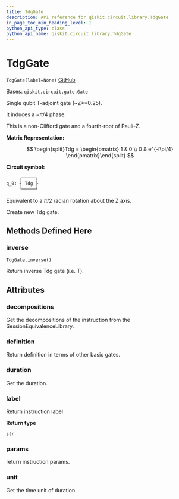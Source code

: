 ```yaml
---
title: TdgGate
description: API reference for qiskit.circuit.library.TdgGate
in_page_toc_min_heading_level: 1
python_api_type: class
python_api_name: qiskit.circuit.library.TdgGate
---
```


# TdgGate

<span id="qiskit.circuit.library.TdgGate" />

`TdgGate(label=None)` [GitHub](https://github.com/qiskit/qiskit/tree/stable/0.18/qiskit/circuit/library/standard_gates/t.py "view source code")

Bases: `qiskit.circuit.gate.Gate`

Single qubit T-adjoint gate (\~Z\*\*0.25).

It induces a $-\pi/4$ phase.

This is a non-Clifford gate and a fourth-root of Pauli-Z.

**Matrix Representation:**

$$
\begin{split}Tdg = \begin{pmatrix}
        1 & 0 \\
        0 & e^{-i\pi/4}
    \end{pmatrix}\end{split}
$$

**Circuit symbol:**

```python
     ┌─────┐
q_0: ┤ Tdg ├
     └─────┘
```

Equivalent to a $\pi/2$ radian rotation about the Z axis.

Create new Tdg gate.

## Methods Defined Here

### inverse

<span id="qiskit.circuit.library.TdgGate.inverse" />

`TdgGate.inverse()`

Return inverse Tdg gate (i.e. T).

## Attributes

<span id="qiskit.circuit.library.TdgGate.decompositions" />

### decompositions

Get the decompositions of the instruction from the SessionEquivalenceLibrary.

<span id="qiskit.circuit.library.TdgGate.definition" />

### definition

Return definition in terms of other basic gates.

<span id="qiskit.circuit.library.TdgGate.duration" />

### duration

Get the duration.

<span id="qiskit.circuit.library.TdgGate.label" />

### label

Return instruction label

**Return type**

`str`

<span id="qiskit.circuit.library.TdgGate.params" />

### params

return instruction params.

<span id="qiskit.circuit.library.TdgGate.unit" />

### unit

Get the time unit of duration.

